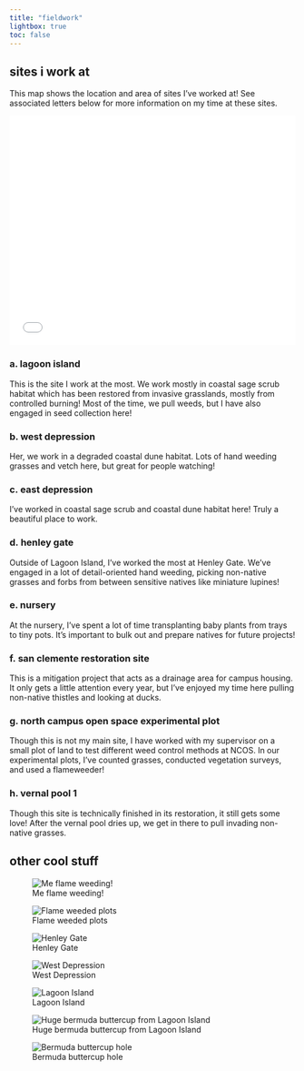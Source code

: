 ```yaml
---
title: "fieldwork"
lightbox: true
toc: false
---
```


## sites i work at

This map shows the location and area of sites I've worked at! See associated letters below for more information on my time at these sites.

```{=html}
<style>.embed-container {position: relative; padding-bottom: 80%; height: 0; max-width: 100%;} .embed-container iframe, .embed-container object, .embed-container iframe{position: absolute; top: 0; left: 0; width: 100%; height: 100%;} small{position: absolute; z-index: 40; bottom: 0; margin-bottom: -15px;}</style><div class="embed-container"><iframe width="500" height="400" frameborder="0" scrolling="no" marginheight="0" marginwidth="0" title="CCBER sites I work at" src="//ucsb.maps.arcgis.com/apps/Embed/index.html?webmap=d58c800acd294870b006274d8911f88f&extent=-119.8869,34.4083,-119.8616,34.4187&zoom=true&previewImage=false&scale=true&disable_scroll=true&theme=light"></iframe></div>
```
### a. lagoon island

This is the site I work at the most. We work mostly in coastal sage scrub habitat which has been restored from invasive grasslands, mostly from controlled burning! Most of the time, we pull weeds, but I have also engaged in seed collection here!

### b. west depression

Her, we work in a degraded coastal dune habitat. Lots of hand weeding grasses and vetch here, but great for people watching!

### c. east depression

I've worked in coastal sage scrub and coastal dune habitat here! Truly a beautiful place to work.

### d. henley gate

Outside of Lagoon Island, I've worked the most at Henley Gate. We've engaged in a lot of detail-oriented hand weeding, picking non-native grasses and forbs from between sensitive natives like miniature lupines!

### e. nursery

At the nursery, I've spent a lot of time transplanting baby plants from trays to tiny pots. It's important to bulk out and prepare natives for future projects!

### f. san clemente restoration site

This is a mitigation project that acts as a drainage area for campus housing. It only gets a little attention every year, but I've enjoyed my time here pulling non-native thistles and looking at ducks.

### g. north campus open space experimental plot

Though this is not my main site, I have worked with my supervisor on a small plot of land to test different weed control methods at NCOS. In our experimental plots, I've counted grasses, conducted vegetation surveys, and used a flameweeder!

### h. vernal pool 1

Though this site is technically finished in its restoration, it still gets some love! After the vernal pool dries up, we get in there to pull invading non-native grasses.

## other cool stuff
::: {layout-ncol="2"}
![Me flame weeding!](images/PXL_20240227_215124531.jpg){group="cool" description="Me flame weeding!"}

![Flame weeded plots](images/20240227_141110.jpg){group="cool" description="Flame weeded plots."}
:::

::: {layout-ncol="3"}
![Henley Gate](images/bereal-2024-03-12-0220-01.jpeg){group="cool" description="Henley Gate."}

![West Depression](images/20240521_143913.jpg){group="cool" description="West Depression."}

![Lagoon Island](images/20240520_141623-01.jpg){group="cool" description="Lagoon Island."}
:::

::: {layout-ncol="2"}
![Huge bermuda buttercup from Lagoon Island](images/PXL_20240314_221742322.jpg){group="cool" description="Huge bermuda buttercup frm Lagoon Island."}

![Bermuda buttercup hole](images/20240314_151119.jpg){group="cool" description="Bermuda buttercup hole."}
:::
